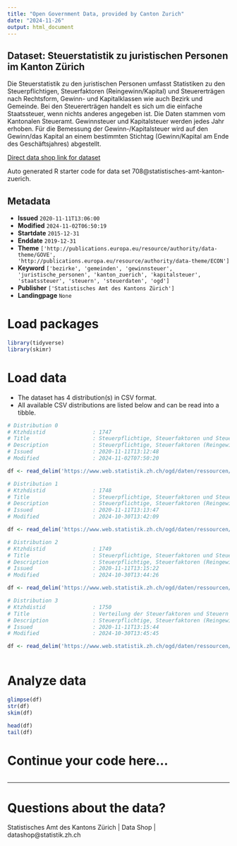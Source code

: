 ```yaml
---
title: "Open Government Data, provided by Canton Zurich"
date: "2024-11-26"
output: html_document
---
```


## Dataset: Steuerstatistik zu juristischen Personen im Kanton Zürich

Die Steuerstatistik zu den juristischen Personen umfasst Statistiken zu den Steuerpflichtigen, Steuerfaktoren (Reingewinn/Kapital) und Steuererträgen nach Rechtsform, Gewinn- und Kapitalklassen wie auch Bezirk und Gemeinde. Bei den Steuererträgen handelt es sich um die einfache Staatssteuer, wenn nichts anderes angegeben ist. Die Daten stammen vom Kantonalen Steueramt. Gewinnsteuer und Kapitalsteuer werden jedes Jahr erhoben. Für die Bemessung der Gewinn-/Kapitalsteuer wird auf den Gewinn/das Kapital an einem bestimmten Stichtag (Gewinn/Kapital am Ende des Geschäftsjahres) abgestellt.

[Direct data shop link for dataset](https://www.zh.ch/de/politik-staat/statistik-daten/datenkatalog.html#/datasets/708@statistisches-amt-kanton-zuerich)

Auto generated R starter code for data set 708@statistisches-amt-kanton-zuerich.

## Metadata

- **Issued** `2020-11-11T13:06:00`
- **Modified** `2024-11-02T06:50:19`
- **Startdate** `2015-12-31`
- **Enddate** `2019-12-31`
- **Theme** `['http://publications.europa.eu/resource/authority/data-theme/GOVE', 'http://publications.europa.eu/resource/authority/data-theme/ECON']`
- **Keyword** `['bezirke', 'gemeinden', 'gewinnsteuer', 'juristische_personen', 'kanton_zuerich', 'kapitalsteuer', 'staatssteuer', 'steuern', 'steuerdaten', 'ogd']`
- **Publisher** `['Statistisches Amt des Kantons Zürich']`
- **Landingpage** `None`


# Load packages

```r

library(tidyverse)
library(skimr)

```

# Load data

-   The dataset has 4 distribution(s) in CSV format.
-   All available CSV distributions are listed below and can be read into a tibble.

```r

# Distribution 0
# Ktzhdistid               : 1747
# Title                    : Steuerpflichtige, Steuerfaktoren und Steuererträge jur. Personen nach Rechtsform
# Description              : Steuerpflichtige, Steuerfaktoren (Reingewinn/Kapital) und Steuererträge der juristischen Personen. Bei den Steuererträgen handelt es sich um die einfache Staatssteuer, wenn nichts anderes angegeben ist. Die Daten stammen vom Kantonalen Steueramt. Rechtsformen sind: Aktiengesellschaften, GmbH, Genossenschaften, Vereine und Stiftungen. Stichtag: Gewinnsteuer und Kapitalsteuer werden jedes Jahr erhoben. Für die Bemessung der Gewinn-/Kapitalsteuer wird auf den Gewinn/das Kapital an einem bestimmten Stichtag (Gewinn/Kapital am Ende des Geschäftsjahres) abgestellt.
# Issued                   : 2020-11-11T13:12:48
# Modified                 : 2024-11-02T07:50:20

df <- read_delim('https://www.web.statistik.zh.ch/ogd/daten/ressourcen/KTZH_00000708_00001747.csv')

# Distribution 1
# Ktzhdistid               : 1748
# Title                    : Steuerpflichtige, Steuerfaktoren und Steuererträge jur. Personen (ohne Vereine und Stiftungen) nach Gewinnklasse
# Description              : Steuerpflichtige, Steuerfaktoren (Reingewinn/Kapital) und Steuererträge der juristischen Personen. Bei den Steuererträgen handelt es sich um die einfache Staatssteuer, wenn nichts anderes angegeben ist. Die Daten stammen vom Kantonalen Steueramt. Stichtag: Gewinnsteuer und Kapitalsteuer werden jedes Jahr erhoben. Für die Bemessung der Gewinn-/Kapitalsteuer wird auf den Gewinn/das Kapital an einem bestimmten Stichtag (Gewinn/Kapital am Ende des Geschäftsjahres) abgestellt.
# Issued                   : 2020-11-11T13:13:47
# Modified                 : 2024-10-30T13:42:09

df <- read_delim('https://www.web.statistik.zh.ch/ogd/daten/ressourcen/KTZH_00000708_00001748.csv')

# Distribution 2
# Ktzhdistid               : 1749
# Title                    : Steuerpflichtige, Steuerfaktoren und Steuererträge jur. Personen (ohne Vereine und Stiftungen) nach Kapitalklasse
# Description              : Steuerpflichtige, Steuerfaktoren (Reingewinn/Kapital) und Steuererträge der juristischen Personen. Bei den Steuererträgen handelt es sich um die einfache Staatssteuer, wenn nichts anderes angegeben ist. Die Daten stammen vom Kantonalen Steueramt. Stichtag: Gewinnsteuer und Kapitalsteuer werden jedes Jahr erhoben. Für die Bemessung der Gewinn-/Kapitalsteuer wird auf den Gewinn/das Kapital an einem bestimmten Stichtag (Gewinn/Kapital am Ende des Geschäftsjahres) abgestellt.
# Issued                   : 2020-11-11T13:15:22
# Modified                 : 2024-10-30T13:44:26

df <- read_delim('https://www.web.statistik.zh.ch/ogd/daten/ressourcen/KTZH_00000708_00001749.csv')

# Distribution 3
# Ktzhdistid               : 1750
# Title                    : Verteilung der Steuerfaktoren und Steuern der jur. Personen (ohne Vereine und Stiftungen) nach Bezirken
# Description              : Steuerpflichtige, Steuerfaktoren (Reingewinn/Kapital) und Steuererträge der juristischen Personen. Bei den Steuererträgen handelt es sich um die einfache Staatssteuer, wenn nichts anderes angegeben ist. Die Daten stammen vom Kantonalen Steueramt. Stichtag: Gewinnsteuer und Kapitalsteuer werden jedes Jahr erhoben. Für die Bemessung der Gewinn-/Kapitalsteuer wird auf den Gewinn/das Kapital an einem bestimmten Stichtag (Gewinn/Kapital am Ende des Geschäftsjahres) abgestellt.
# Issued                   : 2020-11-11T13:15:44
# Modified                 : 2024-10-30T13:45:45

df <- read_delim('https://www.web.statistik.zh.ch/ogd/daten/ressourcen/KTZH_00000708_00001750.csv')



```

# Analyze data

```r

glimpse(df)
str(df)
skim(df)

head(df)
tail(df)

```

# Continue your code here...

```r

```

------------------------------------------------------------------------

# Questions about the data?

Statistisches Amt des Kantons Zürich | Data Shop | datashop@statistik.zh.ch
